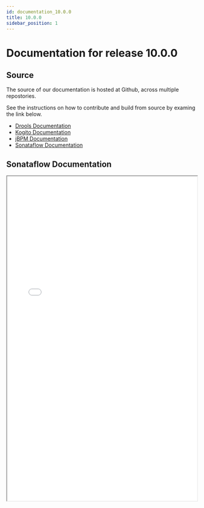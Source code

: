 ```yaml
---
id: documentation_10.0.0
title: 10.0.0
sidebar_position: 1
---
```


# Documentation for release 10.0.0

## Source

The source of our documentation is hosted at Github, across multiple repostories.

See the instructions on how to contribute and build from source by examing the link below.

* [Drools Documentation](https://github.com/apache/incubator-kie-drools/tree/10.0.x/drools-docs)
* [Kogito Documentation](https://github.com/apache/incubator-kie-docs/tree/10.0.x/doc-content/apache-kie-kogito)
* [jBPM Documentation](https://github.com/apache/incubator-kie-docs/tree/10.0.x/doc-content/apache-kie-jbpm)
* [Sonataflow Documentation](https://github.com/apache/incubator-kie-kogito-docs/tree/10.0.x/)

## Sonataflow Documentation

<iframe src='/sonataflow-docs/' width='100%' height='860px'></iframe> 
